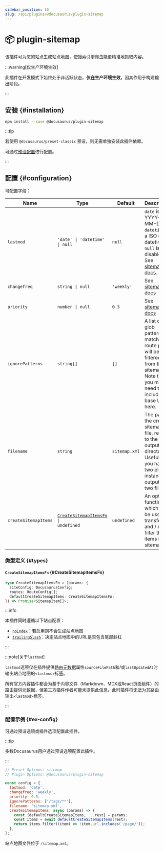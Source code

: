 ```yaml
---
sidebar_position: 10
slug: /api/plugins/@docusaurus/plugin-sitemap
---
```


# 📦 plugin-sitemap


该插件可为您的站点生成站点地图，使搜索引擎爬虫能更精准地抓取内容。

:::warning[仅生产环境生效]

此插件在开发模式下始终处于非活跃状态，**仅在生产环境生效**，因其作用于构建输出阶段。

:::

## 安装 {#installation}

```bash npm2yarn
npm install --save @docusaurus/plugin-sitemap
```

:::tip

若使用 `@docusaurus/preset-classic` 预设，则无需单独安装此插件依赖。

可通过[预设配置](../../using-plugins.mdx#docusauruspreset-classic)进行配置。

:::

## 配置 {#configuration}

可配置字段：

<APITable>

| Name | Type | Default | Description |
| --- | --- | --- | --- |
| `lastmod` | `'date' \| 'datetime' \| null` | `null` | `date` is YYYY-MM-DD. `datetime` is a ISO 8601 datetime. `null` is disabled. See [sitemap docs](https://www.sitemaps.org/protocol.html#xmlTagDefinitions). |
| `changefreq` | `string \| null` | `'weekly'` | See [sitemap docs](https://www.sitemaps.org/protocol.html#xmlTagDefinitions) |
| `priority` | `number \| null` | `0.5` | See [sitemap docs](https://www.sitemaps.org/protocol.html#xmlTagDefinitions) |
| `ignorePatterns` | `string[]` | `[]` | A list of glob patterns; matching route paths will be filtered from the sitemap. Note that you may need to include the base URL in here. |
| `filename` | `string` | `sitemap.xml` | The path to the created sitemap file, relative to the output directory. Useful if you have two plugin instances outputting two files. |
| `createSitemapItems` | <code>[CreateSitemapItemsFn](#CreateSitemapItemsFn) \| undefined</code> | `undefined` | An optional function which can be used to transform and / or filter the items in the sitemap. |

</APITable>

### 类型定义 {#types}

#### `CreateSitemapItemsFn` {#CreateSitemapItemsFn}

```ts
type CreateSitemapItemsFn = (params: {
  siteConfig: DocusaurusConfig;
  routes: RouteConfig[];
  defaultCreateSitemapItems: CreateSitemapItemsFn;
}) => Promise<SitemapItem[]>;
```

:::info

本插件同时遵循以下站点配置：

- [`noIndex`](../docusaurus.config.js.mdx#noIndex)：若启用则不会生成站点地图
- [`trailingSlash`](../docusaurus.config.js.mdx#trailingSlash)：决定站点地图中的URL是否包含尾部斜杠

:::

:::note[关于`lastmod`]

`lastmod`选项仅在插件提供[路由元数据](../plugin-methods/lifecycle-apis.mdx#addRoute)属性`sourceFilePath`和/或`lastUpdatedAt`时输出站点地图的`<lastmod>`标签。

所有官方内容插件都会为基于内容文件（Markdown、MDX或React页面组件）的路由提供元数据，但第三方插件作者可能未提供此信息，此时插件将无法为其路由输出`<lastmod>`标签。

:::

### 配置示例 {#ex-config}

可通过预设选项或插件选项配置此插件。

:::tip

多数Docusaurus用户通过预设选项配置此插件。

:::

```js config-tabs
// Preset Options: sitemap
// Plugin Options: @docusaurus/plugin-sitemap

const config = {
  lastmod: 'date',
  changefreq: 'weekly',
  priority: 0.5,
  ignorePatterns: ['/tags/**'],
  filename: 'sitemap.xml',
  createSitemapItems: async (params) => {
    const {defaultCreateSitemapItems, ...rest} = params;
    const items = await defaultCreateSitemapItems(rest);
    return items.filter((item) => !item.url.includes('/page/'));
  },
};
```

站点地图文件位于 `/sitemap.xml`。